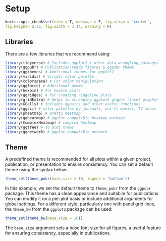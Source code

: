 # Setup

```r
knitr::opts_chunk$set(echo = T, message = F, fig.align = 'center', 
fig.height= 2.75, fig.width = 3.14, warning = F)
```

## Libraries

There are a few libraries that we recommend using:

```r
library(tidyverse) # Includes ggplot2 + other data wrangling packages
library(ggpubr) # Publication-ready figures & ggpubr theme
library(ggthemes) # Additional themes for ggplot2
library(viridis) # Viridis color palette
library(colorspace) # For color manipulation
library(ggforce) # Additional geoms
library(hexbin) # For hexbin plots
library(ggridges) # For creating ridgeline plots
library(gridExtra) # Helps in arranging ggplot2 graphs (inset graphs)
library(GGally) # Includes ggpairs and other useful functions
library(ggsci) # color palettes by journals, sci-fi movies, TV shows
library(pheatmap) # pretty heatmap
library(ggheatmap) # ggplot compatible heatmap package 
library(ComplexHeatmap) # complex heatmap
library(ggtree) # to plot trees 
library(ggnetwork) # ggplot compatible network
```

## Theme

A predefined theme is recommended for all plots within a given project, publication, or presentation to ensure consistency. You can set a default theme using the syntax below:

```r
theme_set(theme_pubr(base_size = 10, legend = 'bottom'))
```

In this example, we set the default theme to `theme_pubr` from the `ggpubr` package. This theme has a clean appearance and suitabile for publications. You can modify it on a per-plot basis or include additional arguments for global settings. For a different style, particularly one with panel grid lines, the `theme_bw` from the `ggplot2` package can be used:

```r
theme_set(theme_bw(base_size = 10))
```

The `base_size` argument sets a base font size for all figures, a useful feature for ensuring consistency, especially in publications.
